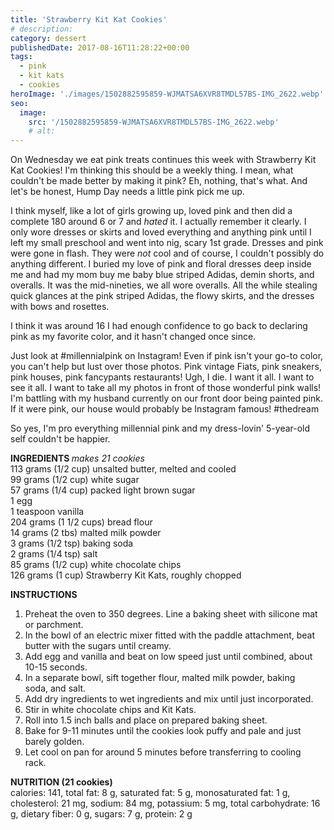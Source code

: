 ```yaml
---
title: 'Strawberry Kit Kat Cookies'
# description:
category: dessert
publishedDate: 2017-08-16T11:28:22+00:00
tags:
  - pink
  - kit kats
  - cookies
heroImage: './images/1502882595859-WJMATSA6XVR8TMDL57BS-IMG_2622.webp'
seo:
  image:
    src: '/1502882595859-WJMATSA6XVR8TMDL57BS-IMG_2622.webp'
    # alt:
---
```



<div class="sqs-html-content">
	<p>
		On Wednesday we eat pink treats continues this week with Strawberry Kit Kat
		Cookies! I'm thinking this should be a weekly thing. I mean, what couldn't
		be made better by making it pink? Eh, nothing, that's what. And let's be
		honest, Hump Day needs a little pink pick me up.
	</p>
</div>
<div
	class="image-block-outer-wrapper layout-caption-below design-layout-inline"
	data-test="image-block-inline-outer-wrapper"
>
	<figure class="sqs-block-image-figure intrinsic">
		<div
			class="image-block-wrapper"
			data-animation-role="image"
			data-animation-override=""
		>
			<div class="sqs-image-shape-container-element has-aspect-ratio">
				<Picture
					src={ContentImage1}
					alt="Strawberry Kit Kat Cookies | Sarah Makes Stuff"
				></Picture>
			</div>
		</div>
	</figure>
</div>
<div class="sqs-html-content">
	<p>
		I think myself, like a lot of girls growing up, loved pink and then did a
		complete 180 around 6 or 7 and <em>hated</em> it. I actually remember it
		clearly. I only wore dresses or skirts and loved everything and anything
		pink until I left my small preschool and went into nig, scary 1st grade.
		Dresses and pink were gone in flash. They were <em>not </em>cool and of
		course, I couldn't possibly do anything different. I buried my love of pink
		and floral dresses deep inside me and had my mom buy me baby blue striped
		Adidas, demin shorts, and overalls. It was the mid-nineties, we all wore
		overalls. All the while stealing quick glances at the pink striped Adidas,
		the flowy skirts, and the dresses with bows and rosettes.
	</p>
	<p>
		I think it was around 16 I had enough confidence to go back to declaring
		pink as my favorite color, and it hasn't changed once since. 
	</p>
</div>
<div
	class="image-block-outer-wrapper layout-caption-below design-layout-inline"
	data-test="image-block-inline-outer-wrapper"
>
	<figure class="sqs-block-image-figure intrinsic">
		<div
			class="image-block-wrapper"
			data-animation-role="image"
			data-animation-override=""
		>
			<div class="sqs-image-shape-container-element has-aspect-ratio">
				<Picture
					src={ContentImage2}
					alt="Strawberry Kit Kat Cookies | Sarah Makes Stuff"
				></Picture>
			</div>
		</div>
	</figure>
</div>
<div class="sqs-html-content">
	<p>
		Just look at #millennialpink on Instagram! Even if pink isn't your go-to
		color, you can't help but lust over those photos. Pink vintage Fiats, pink
		sneakers, pink houses, pink fancypants restaurants! Ugh, I die. I want it
		all. I want to see it all. I want to take all my photos in front of those
		wonderful pink walls! I'm battling with my husband currently on our front
		door being painted pink. If it were pink, our house would probably be
		Instagram famous! #thedream
	</p>
</div>
<div
	class="image-block-outer-wrapper layout-caption-below design-layout-inline"
	data-test="image-block-inline-outer-wrapper"
>
	<figure class="sqs-block-image-figure intrinsic">
		<div
			class="image-block-wrapper"
			data-animation-role="image"
			data-animation-override=""
		>
			<div class="sqs-image-shape-container-element has-aspect-ratio">
				<Picture
					src={ContentImage3}
					alt="Strawberry Kit Kat Cookies | Sarah Makes Stuff"
				></Picture>
			</div>
		</div>
	</figure>
</div>
<div class="sqs-html-content">
	<p>
		So yes, I'm pro everything millennial pink and my dress-lovin' 5-year-old
		self couldn't be happier. 
	</p>
</div>
<div
	class="image-block-outer-wrapper layout-caption-below design-layout-inline"
	data-test="image-block-inline-outer-wrapper"
>
	<figure class="sqs-block-image-figure intrinsic">
		<div
			class="image-block-wrapper"
			data-animation-role="image"
			data-animation-override=""
		>
			<div class="sqs-image-shape-container-element has-aspect-ratio">
				<Picture
					src={ContentImage4}
					alt="Strawberry Kit Kat Cookies | Sarah Makes Stuff"
				></Picture>
			</div>
		</div>
	</figure>
</div>
<div class="sqs-html-content">
	<p>
		<strong>INGREDIENTS </strong>
		<em>makes 21 cookies</em>
		<br />
		113 grams (1/2 cup) unsalted butter, melted and cooled
		<br />
		99 grams (1/2 cup) white sugar
		<br />
		57 grams (1/4 cup) packed light brown sugar
		<br />1 egg
		<br />1 teaspoon vanilla
		<br />
		204 grams (1 1/2 cups) bread flour
		<br />
		14 grams (2 tbs) malted milk powder
		<br />3 grams (1/2 tsp) baking soda
		<br />2 grams (1/4 tsp) salt
		<br />
		85 grams (1/2 cup) white chocolate chips
		<br />
		126 grams (1 cup) Strawberry Kit Kats, roughly chopped
	</p>
	<p>
		<strong>INSTRUCTIONS</strong>
	</p>
	<ol>
		<li>
			Preheat the oven to 350 degrees. Line a baking sheet with silicone mat or
			parchment.
		</li>
		<li>
			In the bowl of an electric mixer fitted with the paddle attachment, beat
			butter with the sugars until creamy. 
		</li>
		<li>
			Add egg and vanilla and beat on low speed just until combined, about 10-15
			seconds.
		</li>
		<li>
			In a separate bowl, sift together flour, malted milk powder, baking
			soda, and salt.
		</li>
		<li>
			Add dry ingredients to wet ingredients and mix until just incorporated. 
		</li>
		<li>Stir in white chocolate chips and Kit Kats. </li>
		<li>Roll into 1.5 inch balls and place on prepared baking sheet.</li>
		<li>
			Bake for 9-11 minutes until the cookies look puffy and pale and just
			barely golden.
		</li>
		<li>
			Let cool on pan for around 5 minutes before transferring to cooling rack. 
		</li>
	</ol>
	<p>
		<strong>NUTRITION (21 cookies)</strong>
		<br />
		calories: 141, total fat: 8 g, saturated fat: 5 g, monosaturated fat: 1 g,
		cholesterol: 21 mg, sodium: 84 mg, potassium: 5 mg, total carbohydrate: 16
		g, dietary fiber: 0 g, sugars: 7 g, protein: 2 g
	</p>
</div>
